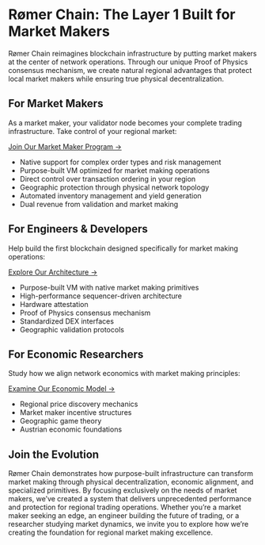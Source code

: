 # Rømer Chain: The Layer 1 Built for Market Makers

Rømer Chain reimagines blockchain infrastructure by putting market makers at the center of network operations. Through our unique Proof of Physics consensus mechanism, we create natural regional advantages that protect local market makers while ensuring true physical decentralization.

## For Market Makers

As a market maker, your validator node becomes your complete trading infrastructure. Take control of your regional market:

[Join Our Market Maker Program →](./market-makers/index.qmd)

- Native support for complex order types and risk management
- Purpose-built VM optimized for market making operations
- Direct control over transaction ordering in your region
- Geographic protection through physical network topology
- Automated inventory management and yield generation
- Dual revenue from validation and market making

## For Engineers & Developers

Help build the first blockchain designed specifically for market making operations:

[Explore Our Architecture →](./technical/index.qmd)

- Purpose-built VM with native market making primitives
- High-performance sequencer-driven architecture
- Hardware attestation
- Proof of Physics consensus mechanism
- Standardized DEX interfaces
- Geographic validation protocols

## For Economic Researchers

Study how we align network economics with market making principles:

[Examine Our Economic Model →](./economics/index.qmd)

- Regional price discovery mechanics
- Market maker incentive structures
- Geographic game theory
- Austrian economic foundations

## Join the Evolution

Rømer Chain demonstrates how purpose-built infrastructure can transform market making through physical decentralization, economic alignment, and specialized primitives. By focusing exclusively on the needs of market makers, we've created a system that delivers unprecedented performance and protection for regional trading operations. Whether you're a market maker seeking an edge, an engineer building the future of trading, or a researcher studying market dynamics, we invite you to explore how we're creating the foundation for regional market making excellence.